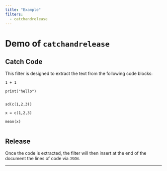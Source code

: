 ```yaml
---
title: "Example"
filters:
  - catchandrelease
---
```


# Demo of `catchandrelease`

## Catch Code

This filter is designed to extract the text from the following code blocks:

```test-python
1 + 1
```

```test-r
print("hello")
```

```test-empty-return

```

```test-v2
sd(c(1,2,3))
```

```test-multiline
x = c(1,2,3)

mean(x)
```

```test-empty
```

## Release

Once the code is extracted, the filter will then insert at the end of the document the lines of code via `JSON`. 


---


